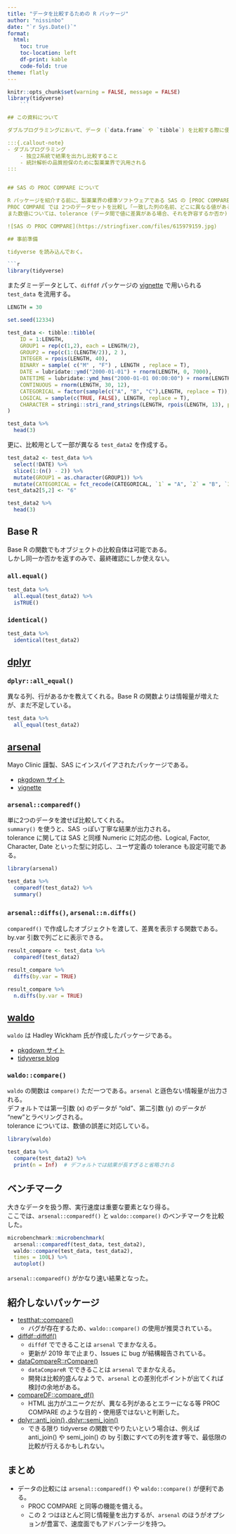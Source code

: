 ```yaml
---
title: "データを比較するための R パッケージ"
author: "nissinbo"
date: "`r Sys.Date()`"
format:
  html:
    toc: true
    toc-location: left
    df-print: kable
    code-fold: true
theme: flatly
---
```


```r
knitr::opts_chunk$set(warning = FALSE, message = FALSE)
library(tidyverse)
    ```

## この資料について

ダブルプログラミングにおいて、データ (`data.frame` や `tibble`) を比較する際に便利な R パッケージを紹介する。  

:::{.callout-note}
- ダブルプログラミング
    - 独立2系統で結果を出力し比較すること
    - 統計解析の品質担保のために製薬業界で汎用される
:::


## SAS の PROC COMPARE について

R パッケージを紹介する前に、製薬業界の標準ソフトウェアである SAS の [PROC COMPARE](https://documentation.sas.com/doc/en/pgmsascdc/9.4_3.5/proc/n0c1y14wyd3u7yn1dmfcpaejllsn.htm) に触れておく。  
PROC COMPARE では 2つのデータセットを比較し「一致した列の名前、どこに異なる値があるか」等が output に示される。  
また数値については、tolerance (データ間で値に差異がある場合、それを許容するか否か) が設定できる。tolerance を考慮する状況の一例として、浮動小数点の差が挙げられる。

![SAS の PROC COMPARE](https://stringfixer.com/files/615979159.jpg)

## 事前準備

tidyverse を読み込んでおく。

```r
library(tidyverse)
```

またダミーデータとして、`diffdf` パッケージの [vignette](https://cran.r-project.org/web/packages/diffdf/vignettes/diffdf-basic.html) で用いられる `test_data` を流用する。

```r
LENGTH = 30

set.seed(12334)

test_data <- tibble::tibble( 
    ID = 1:LENGTH,
    GROUP1 = rep(c(1,2), each = LENGTH/2),
    GROUP2 = rep(c(1:(LENGTH/2)), 2 ),
    INTEGER = rpois(LENGTH, 40),
    BINARY = sample( c("M" , "F") , LENGTH , replace = T),
    DATE = lubridate::ymd("2000-01-01") + rnorm(LENGTH, 0, 7000),
    DATETIME = lubridate::ymd_hms("2000-01-01 00:00:00") + rnorm(LENGTH, 0, 200000000), 
    CONTINUOUS = rnorm(LENGTH, 30, 12),
    CATEGORICAL = factor(sample(c("A", "B", "C"),LENGTH, replace = T)),
    LOGICAL = sample(c(TRUE, FALSE), LENGTH, replace = T),
    CHARACTER = stringi::stri_rand_strings(LENGTH, rpois(LENGTH, 13), pattern = "[ A-Za-z0-9]")
)

test_data %>% 
  head(3)
```

更に、比較用として一部が異なる `test_data2` を作成する。

```r
test_data2 <- test_data %>% 
  select(!DATE) %>% 
  slice(1:(n() - 2)) %>% 
  mutate(GROUP1 = as.character(GROUP1)) %>% 
  mutate(CATEGORICAL = fct_recode(CATEGORICAL, `1` = "A", `2` = "B", `3` = "C"))
test_data2[5,2] <- "6"

test_data2 %>% 
  head(3)
```

## Base R

Base R の関数でもオブジェクトの比較自体は可能である。  
しかし同一か否かを返すのみで、最終確認にしか使えない。  

### `all.equal()`

```r
test_data %>% 
  all.equal(test_data2) %>% 
  isTRUE()
```

### `identical()`

```r
test_data %>% 
  identical(test_data2)
```

## [dplyr](https://github.com/tidyverse/dplyr)

### `dplyr::all_equal()`

異なる列、行があるかを教えてくれる。Base R の関数よりは情報量が増えたが、まだ不足している。

```r
test_data %>% 
  all_equal(test_data2)
```

## [arsenal](https://github.com/mayoverse/arsenal)

Mayo Clinic 謹製、SAS にインスパイアされたパッケージである。

- [pkgdown サイト](https://mayoverse.github.io/arsenal/index.html)
- [vignette](https://cran.r-project.org/web/packages/arsenal/vignettes/comparedf.html)

### `arsenal::comparedf()`

単に2つのデータを渡せば比較してくれる。  
`summary()` を使うと、SAS っぽい丁寧な結果が出力される。  
tolerance に関しては SAS と同様 Numeric に対応の他、Logical, Factor, Character, Date といった型に対応し、ユーザ定義の tolerance も設定可能である。

```r
library(arsenal)

test_data %>% 
  comparedf(test_data2) %>% 
  summary()
```

### `arsenal::diffs()`, `arsenal::n.diffs()`

`comparedf()` で作成したオブジェクトを渡して、差異を表示する関数である。  
by.var 引数で列ごとに表示できる。

```r
result_compare <- test_data %>% 
  comparedf(test_data2)

result_compare %>% 
  diffs(by.var = TRUE)

result_compare %>% 
  n.diffs(by.var = TRUE)
```

## [waldo](https://github.com/r-lib/waldo)

`waldo` は Hadley Wickham 氏が作成したパッケージである。

- [pkgdown サイト](https://waldo.r-lib.org/)
- [tidyverse blog](https://www.tidyverse.org/blog/2020/10/waldo/)

### `waldo::compare()`

`waldo` の関数は `compare()` ただ一つである。`arsenal` と遜色ない情報量が出力される。  
デフォルトでは第一引数 (x) のデータが "old"、第二引数 (y) のデータが "new"とラベリングされる。  
tolerance については、数値の誤差に対応している。

```r
library(waldo)

test_data %>% 
  compare(test_data2) %>% 
  print(n = Inf)  # デフォルトでは結果が長すぎると省略される
```

## ベンチマーク

大きなデータを扱う際、実行速度は重要な要素となり得る。  
ここでは、`arsenal::comparedf()` と `waldo::compare()` のベンチマークを比較した。

```r
microbenchmark::microbenchmark(
  arsenal::comparedf(test_data, test_data2), 
  waldo::compare(test_data, test_data2), 
  times = 100L) %>% 
  autoplot()
```

`arsenal::comparedf()` がかなり速い結果となった。

## 紹介しないパッケージ

- [testthat::compare()](https://testthat.r-lib.org/reference/compare.html)
    - バグが存在するため、`waldo::compare()` の使用が推奨されている。
- [diffdf::diffdf()](https://github.com/gowerc/diffdf)
    - `diffdf` でできることは `arsenal` でまかなえる。
    - 更新が 2019 年で止まり、Issues に bug が結構報告されている。
- [dataCompareR::rCompare()](https://github.com/capitalone/dataCompareR)
    - `dataCompareR` でできることは `arsenal` でまかなえる。
    - 開発は比較的盛んなようで、`arsenal` との差別化ポイントが出てくれば検討の余地がある。
- [compareDF::compare_df()](https://github.com/alexsanjoseph/compareDF)
    - HTML 出力がユニークだが、異なる列があるとエラーになる等 PROC COMPARE のような目的・使用感ではないと判断した。
- [dplyr::anti_join()`, `dplyr::semi_join()](https://dplyr.tidyverse.org/reference/filter-joins.html)
    - できる限り tidyverse の関数でやりたいという場合は、例えば anti_join() や semi_join() の by 引数にすべての列を渡す等で、最低限の比較が行えるかもしれない。

## まとめ

- データの比較には `arsenal::comparedf()` や `waldo::compare()` が便利である。
    - PROC COMPARE と同等の機能を備える。
    - この 2 つはほとんど同じ情報量を出力するが、`arsenal` のほうがオプションが豊富で、速度面でもアドバンテージを持つ。
